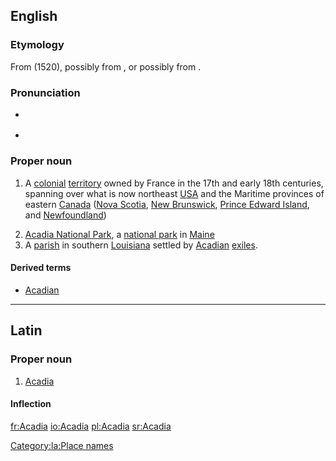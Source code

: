 ==English==
{{wikipedia}}

===Etymology===
From {{etyl|it|en}} {{term|Archadia|lang=it}} (1520), possibly from {{etyl|grc|en}} {{term|Ἀρκαδία||a place of rural peace in pastoral poetry|lang=grc}}, or possibly from {{etyl|alq|en}} {{term|akadie||fertile land|lang=alq}}.

===Pronunciation===
* {{a|US}} {{IPA|/əˈkeɪ.di.ə/}}
* {{rhymes|eɪdiə}}

===Proper noun===
{{en-proper noun}}

# {{history}} A [[colonial]] [[territory]] owned by France in the 17th and early 18th centuries, spanning over what is now northeast [[USA]] and the Maritime provinces of eastern [[Canada]] ([[Nova Scotia]], [[New Brunswick]], [[Prince Edward Island]], and [[Newfoundland]])
# [[w:Acadia National Park|Acadia National Park]], a [[national park]] in [[Maine]]
# A [[parish]] in southern [[Louisiana]] settled by [[Acadian]] [[exiles]].

====Derived terms====
* [[Acadian]]

----

==Latin==

===Proper noun===
{{la-proper noun|Acadia|Acadiae|Acadiae|f|first}}

# [[#English|Acadia]]

====Inflection====
{{la-decl-1st-loc|Acadi}}

[[Category:la:Place names]]

[[fr:Acadia]]
[[io:Acadia]]
[[pl:Acadia]]
[[sr:Acadia]]